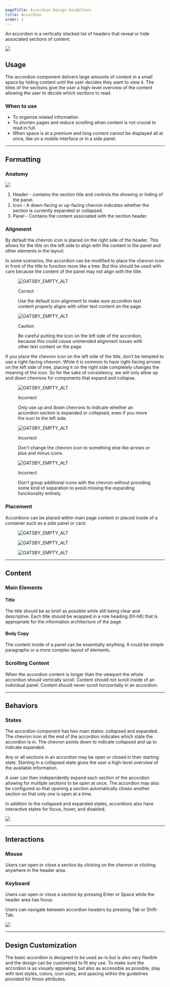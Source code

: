 ```yaml
---
pageTitle: Accordion Design Guidelines
title: Accordion
order: 1
---
```



<PageContent componentName="accordion" type="design">
<LeadParagraph>
  An accordion is a vertically stacked list of headers that reveal or hide associated sections of content.
</LeadParagraph>

![ ](../../images/accordion/accordion-intro-example.png)

## Usage

The accordion component delivers large amounts of content in a small space by hiding content until the user decides they want to view it. The titles of the sections give the user a high-level overview of the content allowing the user to decide which sections to read.

### When to use

- To organize related information.
- To shorten pages and reduce scrolling when content is not crucial to read in full.
- When space is at a premium and long content cannot be displayed all at once, like on a mobile interface or in a side panel.

---

## Formatting

### Anatomy

![ ](../../images/accordion/accordion-anatomy.png)

1. Header - contains the section title and controls the showing or hiding of the panel.
2. Icon - A down-facing or up-facing chevron indicates whether the section is currently expanded or collapsed.
3. Panel - Contains the content associated with the section header.

### Alignment

By default the chevron icon is placed on the right side of the header. This allows for the title on the left side to align with the content in the panel and other elements in the layout.

In some scenarios, the accordion can be modified to place the chevron icon in front of the title to function more like a tree. But this should be used with care because the content of the panel may not align with the title.

<div className="image-grid">
  <figure>
    <img
      src="../../images/accordion/accordion-good-alignment.png"
      alt="GATSBY_EMPTY_ALT"
    />
    <figcaption>
      <p className="title title-correct">Correct</p>
      <p>
        Use the default icon alignment to make sure accordion text content
        properly aligns with other text content on the page.
      </p>
    </figcaption>
  </figure>
  <figure>
    <img
      src="../../images/accordion/accordion-bad-alignment.png"
      alt="GATSBY_EMPTY_ALT"
    />
    <figcaption>
      <p className="title title-caution">Caution</p>
      <p>
        Be careful putting the icon on the left side of the accordion, because
        this could cause unintended alignment issues with other text content on
        the page.
      </p>
    </figcaption>
  </figure>
</div>

If you place the chevron icon on the left side of the title, don’t be tempted to use a right-facing chevron. While it is common to have right-facing arrows on the left side of tree, placing it on the right side completely changes the meaning of the icon. So for the sake of consistency, we will only allow up and down chevrons for components that expand and collapse.

<div className="image-grid">
  <figure>
    <img
      src="../../images/accordion/accordion-incorrect-icon-orientation.png"
      alt="GATSBY_EMPTY_ALT"
    />
    <figcaption>
      <p className="title title-incorrect">Incorrect</p>
      <p>
        Only use up and down chevrons to indicate whether an accordion section
        is expanded or collapsed, even if you move the icon to the left side.
      </p>
    </figcaption>
  </figure>
  <figure>
    <img
      src="../../images/accordion/accordion-incorrect-icons.png"
      alt="GATSBY_EMPTY_ALT"
    />
    <figcaption>
      <p className="title title-incorrect">Incorrect</p>
      <p>
        Don't change the chevron icon to something else like arrows or plus and
        minus icons.
      </p>
    </figcaption>
  </figure>
</div>

<figure>
  <img
    src="../../images/accordion/accordion-crowded-icons.png"
    alt="GATSBY_EMPTY_ALT"
  />
  <figcaption>
    <p className="title title-incorrect">Incorrect</p>
    <p>
      Don't group additional icons with the chevron without providing some kind
      of separation to avoid missing the expanding functionality entirely.
    </p>
  </figcaption>
</figure>

### Placement

Accordions can be placed within main page content or placed inside of a container such as a side panel or card.

<div className="image-grid">
  <figure>
    <img
      src="../../images/accordion/accordion-in-page.png"
      alt="GATSBY_EMPTY_ALT"
    />
  </figure>
  <figure>
    <img
      src="../../images/accordion/accordion-sidebar.png"
      alt="GATSBY_EMPTY_ALT"
    />
  </figure>
  <figure>
    <img
      src="../../images/accordion/accordion-drawer.png"
      alt="GATSBY_EMPTY_ALT"
    />
  </figure>
</div>

---

## Content

### Main Elements

#### Title

The title should be as brief as possible while still being clear and descriptive.
Each title should be wrapped in a role heading (h1-h6) that is appropriate for the information architecture of the page.

#### Body Copy

The content inside of a panel can be essentially anything. It could be simple paragraphs or a more complex layout of elements.

### Scrolling Content

When the accordion content is longer than the viewport the whole accordion should vertically scroll. Content should not scroll inside of an individual panel. Content should never scroll horizontally in an accordion.

---

## Behaviors

### States

The accordion component has two main states: collapsed and expanded. The chevron icon at the end of the accordion indicates which state the accordion is in. The chevron points down to indicate collapsed and up to indicate expanded.

Any or all sections in an accordion may be open or closed in their starting state. Starting in a collapsed state gives the user a high-level overview of the available information.

A user can then independently expand each section of the accordion allowing for multiple sections to be open at once. The accordion may also be configured so that opening a section automatically closes another section so that only one is open at a time.

In addition to the collapsed and expanded states, accordions also have interactive states for focus, hover, and disabled.

![ ](../../images/accordion/accordion-states.png)

---

## Interactions

### Mouse

Users can open or close a section by clicking on the chevron or clicking anywhere in the header area.

### Keyboard

Users can open or close a section by pressing Enter or Space while the header area has focus.

Users can navigate between accordion headers by pressing Tab or Shift-Tab.

![ ](../../images/accordion/accordion-mouse-interaction.png)

---

## Design Customization

The basic accordion is designed to be used as-is but is also very flexible and the design can be customized to fit any use. To make sure the accordion is as visually appealing, but also as accessible as possible, play with text styles, colors, icon sizes, and spacing within the guidelines provided for those attributes.

</PageContent>
